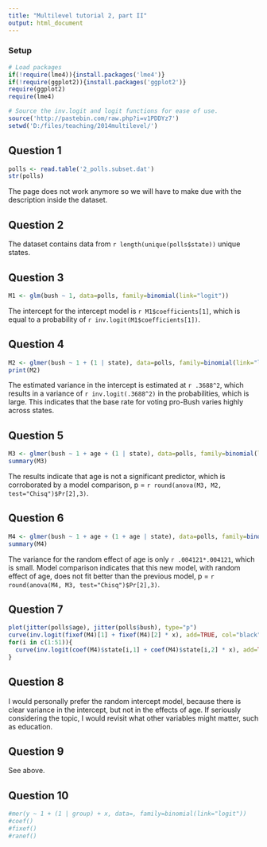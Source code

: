```yaml
---
title: "Multilevel tutorial 2, part II"
output: html_document
---
```

### Setup
```r
# Load packages
if(!require(lme4)){install.packages('lme4')}
if(!require(ggplot2)){install.packages('ggplot2')}
require(ggplot2)
require(lme4)

# Source the inv.logit and logit functions for ease of use.
source('http://pastebin.com/raw.php?i=v1PDDYz7')
setwd('D:/files/teaching/2014multilevel/')
```

## Question 1
```r
polls <- read.table('2_polls.subset.dat')
str(polls)
```
The page does not work anymore so we will have to make due with the description inside the dataset.

## Question 2
The dataset contains data from `r length(unique(polls$state))` unique states.

## Question 3
```r
M1 <- glm(bush ~ 1, data=polls, family=binomial(link="logit"))
```
The intercept for the intercept model is `r M1$coefficients[1]`, which is equal to a probability of `r inv.logit(M1$coefficients[1])`.

## Question 4
```r
M2 <- glmer(bush ~ 1 + (1 | state), data=polls, family=binomial(link="logit"))
print(M2)
```
The estimated variance in the intercept is estimated at `r .3688^2`, which results in a variance of `r inv.logit(.3688^2)` in the probabilities, which is large. This indicates that the base rate for voting pro-Bush varies highly across states.

## Question 5
```r
M3 <- glmer(bush ~ 1 + age + (1 | state), data=polls, family=binomial(link="logit"))
summary(M3)
```
The results indicate that age is not a significant predictor, which is corroborated by a model comparison, p = `r round(anova(M3, M2, test="Chisq")$Pr[2],3)`.

## Question 6
```r
M4 <- glmer(bush ~ 1 + age + (1 + age | state), data=polls, family=binomial(link="logit"))
summary(M4)
```
The variance for the random effect of age is only `r .004121*.004121`, which is small. Model comparison indicates that this new model, with random effect of age, does not fit better than the previous model, p = `r round(anova(M4, M3, test="Chisq")$Pr[2],3)`.

## Question 7
```r
plot(jitter(polls$age), jitter(polls$bush), type="p")
curve(inv.logit(fixef(M4)[1] + fixef(M4)[2] * x), add=TRUE, col="black", lwd=2)
for(i in c(1:51)){
  curve(inv.logit(coef(M4)$state[i,1] + coef(M4)$state[i,2] * x), add=TRUE, col="grey")
}
```

## Question 8
I would personally prefer the random intercept model, because there is clear variance in the intercept, but not in the effects of age. If seriously considering the topic, I would revisit what other variables might matter, such as education.

## Question 9
See above.

## Question 10



```r
#mer(y ~ 1 + (1 | group) + x, data=, family=binomial(link="logit"))
#coef()
#fixef()
#ranef()
```